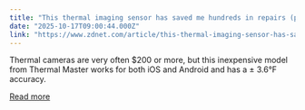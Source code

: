 ```yaml
---
title: "This thermal imaging sensor has saved me hundreds in repairs (plus it works with iOS and Android)"
date: "2025-10-17T09:00:44.000Z"
link: "https://www.zdnet.com/article/this-thermal-imaging-sensor-has-saved-me-hundreds-in-repairs-plus-it-works-with-ios-and-android/"
---
```


Thermal cameras are very often $200 or more, but this inexpensive model from Thermal Master works for both iOS and Android and has a ± 3.6°F accuracy.

[Read more](https://www.zdnet.com/article/this-thermal-imaging-sensor-has-saved-me-hundreds-in-repairs-plus-it-works-with-ios-and-android/)
